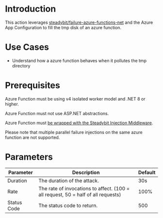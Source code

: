 # Introduction

This action leverages [steadybit/failure-azure-functions-net](https://github.com/steadybit/failure-azure-functions-net) and the Azure App Configuration to fill the tmp disk of an azure function.

# Use Cases

- Understand how a azure function behaves when it pollutes the tmp directory

# Prerequisites

Azure Function must be using v4 isolated worker model and .NET 8 or higher.

Azure Function must not use ASP.NET abstractions.

Azure Function must [be wrapped with the Steadybit Injection Middleware](https://github.com/steadybit/failure-azure-functions-net).

Please note that multiple parallel failure injections on the same azure function are not supported.

# Parameters

| Parameter   | Description                                                                       | Default |
| ----------- | --------------------------------------------------------------------------------- | ------- |
| Duration    | The duration of the attack.                                                       | 30s     |
| Rate        | The rate of invocations to affect. (100 = all request, 50 = half of all requests) | 100%    |
| Status Code | The status code to return.                                                        | 500     |
